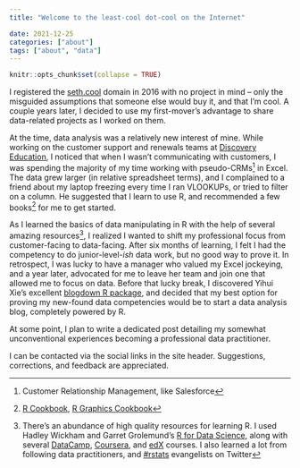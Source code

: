 ```yaml
---
title: "Welcome to the least-cool dot-cool on the Internet"

date: 2021-12-25
categories: ["about"]
tags: ["about", "data"]
---
```


```r
knitr::opts_chunk$set(collapse = TRUE)
```

I registered the [seth.cool](https://seth.cool) domain in 2016 with no project in mind -- only the misguided assumptions that someone else would buy it, and that I'm cool. A couple years later, I decided to use my first-mover's advantage to share data-related projects as I worked on them.

At the time, data analysis was a relatively new interest of mine. While working on the customer support and renewals teams at [Discovery Education](http://discoveryeducation.com), I noticed that when I wasn't communicating with customers, I was spending the majority of my time working with pseudo-CRMs[^1] in Excel. The data grew larger (in relative spreadsheet terms), and I complained to a friend about my laptop freezing every time I ran VLOOKUPs, or tried to filter on a column. He suggested that I learn to use R, and recommended a few books[^2] for me to get started.

[^1]: Customer Relationship Management, like Salesforce

[^2]: [R Cookbook](http://shop.oreilly.com/product/9780596809164.do), [R Graphics Cookbook](http://shop.oreilly.com/product/0636920023135.do)

As I learned the basics of data manipulating in R with the help of several amazing resources[^3], I realized I wanted to shift my professional focus from customer-facing to data-facing. After six months of learning, I felt I had the competency to do junior-level*-ish* data work, but no good way to prove it. In retrospect, I was lucky to have a manager who valued my Excel jockeying, and a year later, advocated for me to leave her team and join one that allowed me to focus on data. Before that lucky break, I discovered Yihui Xie's excellent [blogdown R package](https://cran.rstudio.com/web/packages/blogdown/index.html), and decided that my best option for proving my new-found data competencies would be to start a data analysis blog, completely powered by R.

At some point, I plan to write a dedicated post detailing my somewhat unconventional experiences becoming a professional data practitioner. 

[^3]: There's an abundance of high quality resources for learning R. I used Hadley Wickham and Garret Grolemund's [R for Data Science](http://r4ds.had.co.nz/index.html), along with several [DataCamp](http://datacamp.com), [Coursera](http://coursera.com), and [edX](http://edx.org) courses. I also learned a lot from following data practitioners, and [#rstats](https://twitter.com/search?q=%23rstats) evangelists on Twitter

I can be contacted via the social links in the site header. Suggestions, corrections, and feedback are appreciated.
